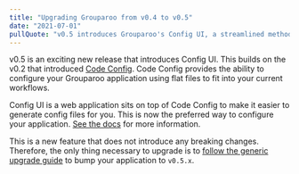 ```yaml
---
title: "Upgrading Grouparoo from v0.4 to v0.5"
date: "2021-07-01"
pullQuote: "v0.5 introduces Grouparoo's Config UI, a streamlined method for building your configuration objects."
---
```


v0.5 is an exciting new release that introduces Config UI. This builds on the v0.2 that introduced [Code Config](/docs/config/code-config). Code Config provides the ability to configure your Grouparoo application using flat files to fit into your current workflows.

Config UI is a web application sits on top of Code Config to make it easier to generate config files for you. This is now the preferred way to configure your application. [See the docs](/docs/config) for more information.

This is a new feature that does not introduce any breaking changes. Therefore, the only thing necessary to upgrade is to [follow the generic upgrade guide](/docs/support/upgrading-grouparoo#installing-updates) to bump your application to `v0.5.x`.
